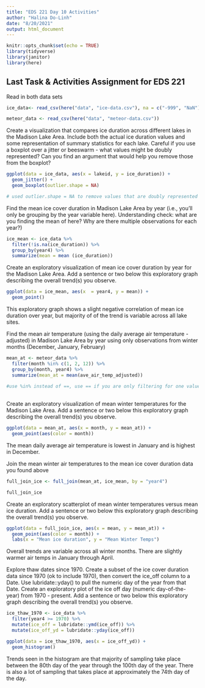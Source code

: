 ```yaml
---
title: "EDS 221 Day 10 Activities"
author: "Halina Do-Linh"
date: "8/20/2021"
output: html_document
---
```


```r
knitr::opts_chunk$set(echo = TRUE)
library(tidyverse)
library(janitor)
library(here)
```

## Last Task & Activities Assignment for EDS 221

Read in both data sets

```r
ice_data<- read_csv(here("data", "ice-data.csv"), na = c("-999", "NaN"))

meteor_data <- read_csv(here("data", "meteor-data.csv"))
```


Create a visualization that compares ice duration across different lakes in the Madison Lake Area. Include both the actual ice duration values and some representation of summary statistics for each lake. Careful if you use a boxplot over a jitter or beeswarm - what values might be doubly represented? Can you find an argument that would help you remove those from the boxplot?

```r
ggplot(data = ice_data, aes(x = lakeid, y = ice_duration)) +
  geom_jitter() +
  geom_boxplot(outlier.shape = NA)

# used outlier.shape = NA to remove values that are doubly represented 
```

Find the mean ice cover duration in Madison Lake Area by year (i.e., you’ll only be grouping by the year variable here). Understanding check: what are you finding the mean of here? Why are there multiple observations for each year?)

```r
ice_mean <- ice_data %>% 
  filter(!is.na(ice_duration)) %>% 
  group_by(year4) %>% 
  summarize(mean = mean (ice_duration))
```

Create an exploratory visualization of mean ice cover duration by year for the Madison Lake Area. Add a sentence or two below this exploratory graph describing the overall trend(s) you observe.

```r

ggplot(data = ice_mean, aes(x  = year4, y = mean)) +
  geom_point()

```

This exploratory graph shows a slight negative correlation of mean ice duration over year, but majority of of the trend is variable across all lake sites. 

Find the mean air temperature (using the daily average air temperature - adjusted) in Madison Lake Area by year using only observations from winter months (December, January, February)
```r
mean_at <- meteor_data %>% 
  filter(month %in% c(1, 2, 12)) %>% 
  group_by(month, year4) %>% 
  summarize(mean_at = mean(ave_air_temp_adjusted))
  
#use %in% instead of ==, use == if you are only filtering for one value
  
```

Create an exploratory visualization of mean winter temperatures for the Madison Lake Area. Add a sentence or two below this exploratory graph describing the overall trend(s) you observe.
```r
ggplot(data = mean_at, aes(x = month, y = mean_at)) +
  geom_point(aes(color = month))
```
The mean daily average air temperature is lowest in January and is highest in December. 


Join the mean winter air temperatures to the mean ice cover duration data you found above
```r
full_join_ice <- full_join(mean_at, ice_mean, by = "year4")

full_join_ice
```

Create an exploratory scatterplot of mean winter temperatures versus mean ice duration. Add a sentence or two below this exploratory graph describing the overall trend(s) you observe.

```r
ggplot(data = full_join_ice, aes(x = mean, y = mean_at)) +
  geom_point(aes(color = month)) +
  labs(x = "Mean ice duration", y = "Mean Winter Temps")
```
Overall trends are variable across all winter months. There are slightly warmer air temps in January through April.


Explore thaw dates since 1970. Create a subset of the ice cover duration data since 1970 (ok to include 1970), then convert the ice_off column to a Date. Use lubridate::yday() to pull the numeric day of the year from that Date. Create an exploratory plot of the ice off day (numeric day-of-the-year) from 1970 - present. Add a sentence or two below this exploratory graph describing the overall trend(s) you observe.

```r

ice_thaw_1970 <- ice_data %>% 
  filter(year4 >= 1970) %>% 
  mutate(ice_off = lubridate::ymd(ice_off)) %>% 
  mutate(ice_off_yd = lubridate::yday(ice_off))

ggplot(data = ice_thaw_1970, aes(x = ice_off_yd)) +
  geom_histogram()
```
Trends seen in the histogram are that majority of sampling take place between the 80th day of the year through the 100th day of the year. There is also a lot of sampling that takes place at approximately the 74th day of the day. 
